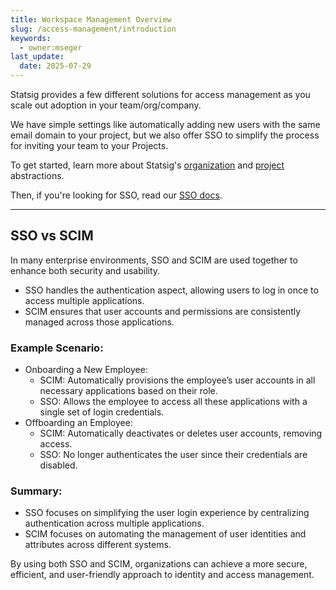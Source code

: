 ```yaml
---
title: Workspace Management Overview
slug: /access-management/introduction
keywords:
  - owner:mseger
last_update:
  date: 2025-07-29
---
```


Statsig provides a few different solutions for access management as you scale out adoption in your team/org/company.

We have simple settings like automatically adding new users with the same email domain to your project, but we also offer SSO to simplify the process for inviting your team to your Projects.

To get started, learn more about Statsig's [organization](/access-management/organizations) and [project](/access-management/projects) abstractions.

Then, if you're looking for SSO, read our [SSO docs](/access-management/sso/overview).

----
## SSO vs SCIM
In many enterprise environments, SSO and SCIM are used together to enhance both security and usability.
- SSO handles the authentication aspect, allowing users to log in once to access multiple applications.
- SCIM ensures that user accounts and permissions are consistently managed across those applications.

### Example Scenario:
- Onboarding a New Employee:
    - SCIM: Automatically provisions the employee’s user accounts in all necessary applications based on their role.
    - SSO: Allows the employee to access all these applications with a single set of login credentials.
- Offboarding an Employee:
    - SCIM: Automatically deactivates or deletes user accounts, removing access.
    - SSO: No longer authenticates the user since their credentials are disabled.

### Summary:
- SSO focuses on simplifying the user login experience by centralizing authentication across multiple applications.
- SCIM focuses on automating the management of user identities and attributes across different systems.

By using both SSO and SCIM, organizations can achieve a more secure, efficient, and user-friendly approach to identity and access management.